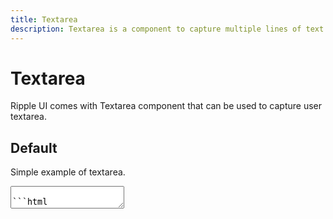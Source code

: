 ```yaml
---
title: Textarea
description: Textarea is a component to capture multiple lines of text from the user.
---
```


# Textarea

Ripple UI comes with Textarea component that can be used to capture user textarea.

## Default

Simple example of textarea.

<textarea className="textarea" placeholder="Welcome!" />

```html
<textarea className="textarea" placeholder="Welcome!" />
```

## Colors

Textarea colors

<div className="flex flex-wrap gap-4">
  <textarea className="textarea-primary textarea" placeholder="Primary" />
  <textarea className="textarea-secondary textarea" placeholder="Secondary" />
  <textarea className="textarea-success textarea" placeholder="Success" />
  <textarea className="textarea-error textarea" placeholder="Error" />
  <textarea className="textarea-warning textarea" placeholder="Warning" />
</div>

```html
<textarea className="textarea textarea-primary" placeholder="Primary" />
<textarea className="textarea textarea-secondary" placeholder="Secondary" />
<textarea className="textarea textarea-success" placeholder="Success" />
<textarea className="textarea textarea-error" placeholder="Error" />
<textarea className="textarea textarea-warning" placeholder="Warning" />
```

## Solid

Textarea solid.

<div className="flex flex-wrap gap-4">
  <textarea className="textarea-solid textarea" placeholder="Primary" />
  <textarea className="textarea-solid-secondary textarea" placeholder="Secondary" />
  <textarea className="textarea-solid-success textarea" placeholder="Success" />
  <textarea className="textarea-solid-error textarea" placeholder="Error" />
  <textarea className="textarea-solid-warning textarea" placeholder="Warning" />
</div>

```html
<textarea className="textarea textarea-solid" placeholder="Primary" />
<textarea className="textarea textarea-solid-secondary" placeholder="Secondary" />
<textarea className="textarea textarea-solid-success" placeholder="Success" />
<textarea className="textarea textarea-solid-error" placeholder="Error" />
<textarea className="textarea textarea-solid-warning" placeholder="Warning" />
```

## Ghost

Textarea ghost

<div className="flex flex-wrap gap-4">
  <textarea className="textarea-ghost-primary textarea" placeholder="Primary" />
  <textarea
    className="textarea-ghost-secondary textarea"
    placeholder="Secondary"
  />
  <textarea className="textarea-ghost-success textarea" placeholder="Success" />
  <textarea className="textarea-ghost-warning textarea" placeholder="Warning" />
  <textarea className="textarea-ghost-error textarea" placeholder="Error" />
</div>

```html
<textarea className="textarea-ghost-primary textarea" placeholder="Primary" />
<textarea
  className="textarea-ghost-secondary textarea"
  placeholder="Secondary"
/>
<textarea className="textarea-ghost-success textarea" placeholder="Success" />
<textarea className="textarea-ghost-warning textarea" placeholder="Warning" />
<textarea className="textarea-ghost-error textarea" placeholder="Error" />
```

## Block

Textarea block

<textarea className="textarea textarea-block" placeholder="Block" />

```html
<textarea className="textarea-block textarea" placeholder="Block" />
```

## Disabled

Disabled textarea

<textarea className="textarea" placeholder="Disabled" disabled />

```html
<textarea className="textarea" placeholder="Disabled" disabled />
```

## API
<Attributes >
<Attributes.Title>Textarea Classes</Attributes.Title>

| class                    | Description                                        |
| ------------------------ | -------------------------------------------------- |
| textarea                 | Textarea base class                                |
| textarea-primary         | Set primary color                                  |
| textarea-secondary       | Set secondary color                                |
| textarea-success         | Set success color                                  |
| textarea-error           | Set error color                                    |
| textarea-warning         | Set warning color                                  |
| textarea-solid           | set low gray background                            |
| textarea-solid-primary   | Set low blue color background and high contrast text color     |
| textarea-solid-secondary | Set low purple color background and high contrast text color   |
| textarea-solid-success   | Set low green color background and high contrast text color       |
| textarea-solid-error     | Set low red color background and high contrast text color           |
| textarea-solid-warning   | Set low yellow color background and high contrast text color       |
| textarea-ghost-primary   | Transparent background with border hover primary   |
| textarea-ghost-secondary | Transparent background with border hover secondary |
| textarea-ghost-success   | Transparent background with border hover success   |
| textarea-ghost-error     | Transparent background with border hover error     |
| textarea-ghost-warning   | Transparent background with border hover warning   |
| textarea-block           | Make textarea takes full width                     |

</Attributes>

